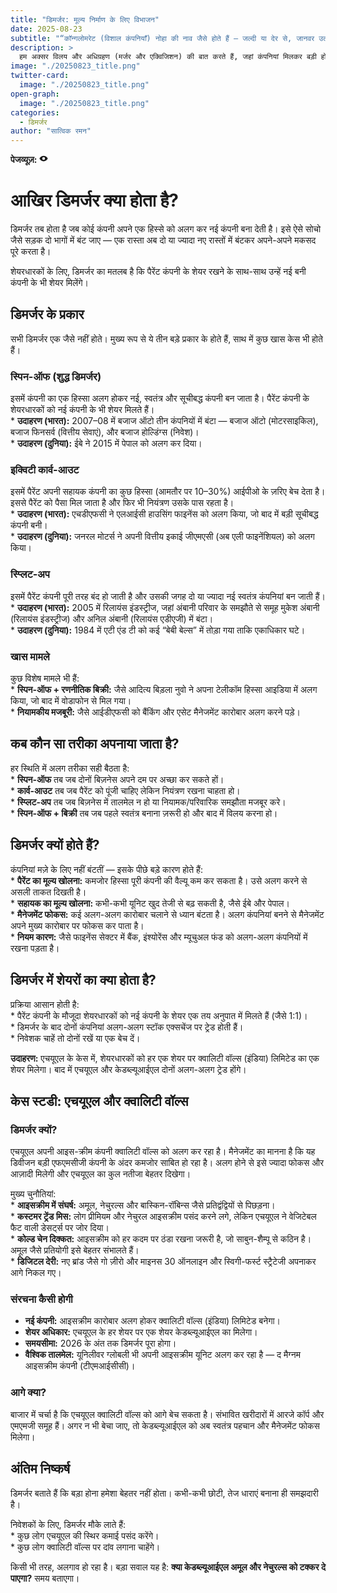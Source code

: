 ```yaml
---
title: "डिमर्जर: मूल्य निर्माण के लिए विभाजन"
date: 2025-08-23
subtitle: "“कॉन्गलोमरेट (विशाल कंपनियाँ) नोहा की नाव जैसे होते हैं — जल्दी या देर से, जानवर उतरना चाहते हैं।” — जिम क्रेमर"
description: >
  हम अक्सर विलय और अधिग्रहण (मर्जर और एक्विजिशन) की बात करते हैं, जहां कंपनियां मिलकर बड़ी होती हैं। लेकिन कभी-कभी उल्टा होता है — कंपनियां छोटे हिस्सों में बंट जाती हैं और इसे कहते हैं "डिमर्जर"। ये “डिमर्जर” भी उतने ही ताकतवर हो सकते हैं — नई कंपनियां बनाना, छुपी कीमत दिखाना और ज्यादा फोकस लाना। इस पोस्ट में हम इस विचार को समझेंगे और ताज़ा उदाहरण देखेंगे — हिंदुस्तान यूनिलीवर अपने संघर्ष कर रहे आइस-क्रीम ब्रांड क्वालिटी वॉल्स को अलग कर रहा है।
image: "./20250823_title.png"
twitter-card:
  image: "./20250823_title.png"
open-graph:
  image: "./20250823_title.png"
categories:
  - डिमर्जर
author: "सात्विक रमन"
---
```


<p><b>पेजव्यूज़:</b> <svg xmlns="http://www.w3.org/2000/svg" width="1em" height="1em" viewBox="0 0 256 256"><path fill="currentColor" d="M247.31 124.76c-.35-.79-8.82-19.58-27.65-38.41C194.57 61.26 162.88 48 128 48S61.43 61.26 36.34 86.35C17.51 105.18 9 124 8.69 124.76a8 8 0 0 0 0 6.5c.35.79 8.82 19.57 27.65 38.4C61.43 194.74 93.12 208 128 208s66.57-13.26 91.66-38.34c18.83-18.83 27.3-37.61 27.65-38.4a8 8 0 0 0 0-6.5M128 168a40 40 0 1 1 40-40a40 40 0 0 1-40 40"/></svg> <span class="waline-pageview-count"></i><p>

# आखिर डिमर्जर क्या होता है?
डिमर्जर तब होता है जब कोई कंपनी अपने एक हिस्से को अलग कर नई कंपनी बना देती है। इसे ऐसे सोचो जैसे सड़क दो भागों में बंट जाए — एक रास्ता अब दो या ज्यादा नए रास्तों में बंटकर अपने-अपने मकसद पूरे करता है।  

शेयरधारकों के लिए, डिमर्जर का मतलब है कि पैरेंट कंपनी के शेयर रखने के साथ-साथ उन्हें नई बनी कंपनी के भी शेयर मिलेंगे।  

## डिमर्जर के प्रकार
सभी डिमर्जर एक जैसे नहीं होते। मुख्य रूप से ये तीन बड़े प्रकार के होते हैं, साथ में कुछ खास केस भी होते हैं।  

### स्पिन-ऑफ (शुद्ध डिमर्जर)
इसमें कंपनी का एक हिस्सा अलग होकर नई, स्वतंत्र और सूचीबद्ध कंपनी बन जाता है। पैरेंट कंपनी के शेयरधारकों को नई कंपनी के भी शेयर मिलते हैं।  
* **उदाहरण (भारत):** 2007–08 में बजाज ऑटो तीन कंपनियों में बंटा — बजाज ऑटो (मोटरसाइकिल), बजाज फिनसर्व (वित्तीय सेवाएं), और बजाज होल्डिंग्स (निवेश)।  
* **उदाहरण (दुनिया):** ईबे ने 2015 में पेपाल को अलग कर दिया।  

### इक्विटी कार्व-आउट
इसमें पैरेंट अपनी सहायक कंपनी का कुछ हिस्सा (आमतौर पर 10–30%) आईपीओ के ज़रिए बेच देता है। इससे पैरेंट को पैसा मिल जाता है और फिर भी नियंत्रण उसके पास रहता है।  
* **उदाहरण (भारत):** एचडीएफसी ने एलआईसी हाउसिंग फाइनेंस को अलग किया, जो बाद में बड़ी सूचीबद्ध कंपनी बनी।  
* **उदाहरण (दुनिया):** जनरल मोटर्स ने अपनी वित्तीय इकाई जीएमएसी (अब एली फाइनेंशियल) को अलग किया।  

### स्प्लिट-अप
इसमें पैरेंट कंपनी पूरी तरह बंद हो जाती है और उसकी जगह दो या ज्यादा नई स्वतंत्र कंपनियां बन जाती हैं।  
* **उदाहरण (भारत):** 2005 में रिलायंस इंडस्ट्रीज, जहां अंबानी परिवार के समझौते से समूह मुकेश अंबानी (रिलायंस इंडस्ट्रीज) और अनिल अंबानी (रिलायंस एडीएजी) में बंटा।  
* **उदाहरण (दुनिया):** 1984 में एटी एंड टी को कई “बेबी बेल्स” में तोड़ा गया ताकि एकाधिकार घटे।  

### खास मामले
कुछ विशेष मामले भी हैं:  
* **स्पिन-ऑफ + रणनीतिक बिक्री:** जैसे आदित्य बिड़ला नुवो ने अपना टेलीकॉम हिस्सा आइडिया में अलग किया, जो बाद में वोडाफोन से मिल गया।  
* **नियामकीय मजबूरी:** जैसे आईडीएफसी को बैंकिंग और एसेट मैनेजमेंट कारोबार अलग करने पड़े।  

## कब कौन सा तरीका अपनाया जाता है?
हर स्थिति में अलग तरीका सही बैठता है:  
* **स्पिन-ऑफ** तब जब दोनों बिज़नेस अपने दम पर अच्छा कर सकते हों।  
* **कार्व-आउट** तब जब पैरेंट को पूंजी चाहिए लेकिन नियंत्रण रखना चाहता हो।  
* **स्प्लिट-अप** तब जब बिज़नेस में तालमेल न हो या नियामक/परिवारिक समझौता मजबूर करे।  
* **स्पिन-ऑफ + बिक्री** तब जब पहले स्वतंत्र बनाना ज़रूरी हो और बाद में विलय करना हो।  

## डिमर्जर क्यों होते हैं?
कंपनियां मज़े के लिए नहीं बंटतीं — इसके पीछे बड़े कारण होते हैं:  
* **पैरेंट का मूल्य खोलना:** कमजोर हिस्सा पूरी कंपनी की वैल्यू कम कर सकता है। उसे अलग करने से असली ताकत दिखती है।  
* **सहायक का मूल्य खोलना:** कभी-कभी यूनिट खुद तेजी से बढ़ सकती है, जैसे ईबे और पेपाल।  
* **मैनेजमेंट फोकस:** कई अलग-अलग कारोबार चलाने से ध्यान बंटता है। अलग कंपनियां बनने से मैनेजमेंट अपने मुख्य कारोबार पर फोकस कर पाता है।  
* **नियम कारण:** जैसे फाइनेंस सेक्टर में बैंक, इंश्योरेंस और म्यूचुअल फंड को अलग-अलग कंपनियों में रखना पड़ता है।  

## डिमर्जर में शेयरों का क्या होता है?
प्रक्रिया आसान होती है:  
* पैरेंट कंपनी के मौजूदा शेयरधारकों को नई कंपनी के शेयर एक तय अनुपात में मिलते हैं (जैसे 1:1)।  
* डिमर्जर के बाद दोनों कंपनियां अलग-अलग स्टॉक एक्सचेंज पर ट्रेड होती हैं।  
* निवेशक चाहें तो दोनों रखें या एक बेच दें।  

**उदाहरण:** एचयूएल के केस में, शेयरधारकों को हर एक शेयर पर क्वालिटी वॉल्स (इंडिया) लिमिटेड का एक शेयर मिलेगा। बाद में एचयूएल और केडब्ल्यूआईएल दोनों अलग-अलग ट्रेड होंगे।  

## केस स्टडी: एचयूएल और क्वालिटी वॉल्स
### डिमर्जर क्यों?
एचयूएल अपनी आइस-क्रीम कंपनी क्वालिटी वॉल्स को अलग कर रहा है। मैनेजमेंट का मानना है कि यह डिवीजन बड़ी एफएमसीजी कंपनी के अंदर कमजोर साबित हो रहा है। अलग होने से इसे ज्यादा फोकस और आज़ादी मिलेगी और एचयूएल का कुल नतीजा बेहतर दिखेगा।  

मुख्य चुनौतियां:  
* **आइसक्रीम में संघर्ष:** अमूल, नेचुरल्स और बास्किन-रॉबिन्स जैसे प्रतिद्वंद्वियों से पिछड़ना।  
* **कस्टमर ट्रेंड मिस:** लोग प्रीमियम और नेचुरल आइसक्रीम पसंद करने लगे, लेकिन एचयूएल ने वेजिटेबल फैट वाली डेसर्ट्स पर जोर दिया।  
* **कोल्ड चेन दिक्कत:** आइसक्रीम को हर कदम पर ठंडा रखना जरूरी है, जो साबुन-शैम्पू से कठिन है। अमूल जैसे प्रतियोगी इसे बेहतर संभालते हैं।  
* **डिजिटल देरी:** नए ब्रांड जैसे गो ज़ीरो और माइनस 30 ऑनलाइन और स्विगी-फर्स्ट स्ट्रैटेजी अपनाकर आगे निकल गए।  

### संरचना कैसी होगी
* **नई कंपनी:** आइसक्रीम कारोबार अलग होकर क्वालिटी वॉल्स (इंडिया) लिमिटेड बनेगा।  
* **शेयर अधिकार:** एचयूएल के हर शेयर पर एक शेयर केडब्ल्यूआईएल का मिलेगा।  
* **समयसीमा:** 2026 के अंत तक डिमर्जर पूरा होगा।  
* **वैश्विक तालमेल:** यूनिलीवर ग्लोबली भी अपनी आइसक्रीम यूनिट अलग कर रहा है — द मैग्नम आइसक्रीम कंपनी (टीएमआईसीसी)।  

### आगे क्या?
बाजार में चर्चा है कि एचयूएल क्वालिटी वॉल्स को आगे बेच सकता है। संभावित खरीदारों में आरजे कॉर्प और एमएमजी समूह हैं। अगर न भी बेचा जाए, तो केडब्ल्यूआईएल को अब स्वतंत्र पहचान और मैनेजमेंट फोकस मिलेगा।  

## अंतिम निष्कर्ष
डिमर्जर बताते हैं कि बड़ा होना हमेशा बेहतर नहीं होता। कभी-कभी छोटी, तेज धाराएं बनाना ही समझदारी है।  

निवेशकों के लिए, डिमर्जर मौके लाते हैं:  
* कुछ लोग एचयूएल की स्थिर कमाई पसंद करेंगे।  
* कुछ लोग क्वालिटी वॉल्स पर दांव लगाना चाहेंगे।  

किसी भी तरह, अलगाव हो रहा है। बड़ा सवाल यह है: **क्या केडब्ल्यूआईएल अमूल और नेचुरल्स को टक्कर दे पाएगा?** समय बताएगा।
